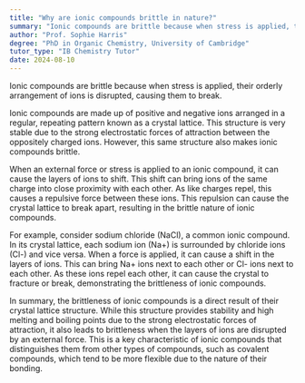 ```yaml
---
title: "Why are ionic compounds brittle in nature?"
summary: "Ionic compounds are brittle because when stress is applied, their orderly arrangement of ions is disrupted, causing them to break."
author: "Prof. Sophie Harris"
degree: "PhD in Organic Chemistry, University of Cambridge"
tutor_type: "IB Chemistry Tutor"
date: 2024-08-10
---
```


Ionic compounds are brittle because when stress is applied, their orderly arrangement of ions is disrupted, causing them to break.

Ionic compounds are made up of positive and negative ions arranged in a regular, repeating pattern known as a crystal lattice. This structure is very stable due to the strong electrostatic forces of attraction between the oppositely charged ions. However, this same structure also makes ionic compounds brittle.

When an external force or stress is applied to an ionic compound, it can cause the layers of ions to shift. This shift can bring ions of the same charge into close proximity with each other. As like charges repel, this causes a repulsive force between these ions. This repulsion can cause the crystal lattice to break apart, resulting in the brittle nature of ionic compounds.

For example, consider sodium chloride (NaCl), a common ionic compound. In its crystal lattice, each sodium ion (Na+) is surrounded by chloride ions (Cl-) and vice versa. When a force is applied, it can cause a shift in the layers of ions. This can bring Na+ ions next to each other or Cl- ions next to each other. As these ions repel each other, it can cause the crystal to fracture or break, demonstrating the brittleness of ionic compounds.

In summary, the brittleness of ionic compounds is a direct result of their crystal lattice structure. While this structure provides stability and high melting and boiling points due to the strong electrostatic forces of attraction, it also leads to brittleness when the layers of ions are disrupted by an external force. This is a key characteristic of ionic compounds that distinguishes them from other types of compounds, such as covalent compounds, which tend to be more flexible due to the nature of their bonding.
    